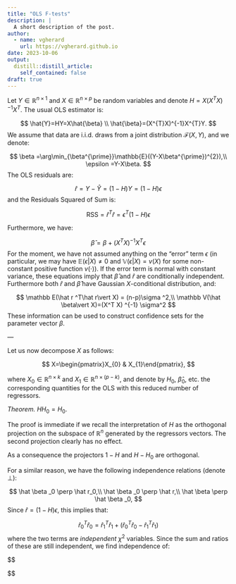 ```yaml
---
title: "OLS F-tests"
description: |
  A short description of the post.
author:
  - name: vgherard
    url: https://vgherard.github.io
date: 2023-10-06
output:
  distill::distill_article:
    self_contained: false
draft: true
---
```



Let $Y\in\mathbb{R}^{n\times1}$ and $X\in\mathbb{R}^{n\times p}$ be random 
variables and denote $H=X(X^{T}X)^{-1}X^{T}$. The usual OLS estimator is:

$$
\hat{Y}=HY=X\hat{\beta}
\\
\hat{\beta}=(X^{T}X)^{-1}X^{T}Y.
$$
We assume that data are i.i.d. draws from a joint distribution 
$\mathcal{F}(X,Y)$, and we denote:

$$
\beta	=\arg\min_{\beta^{\prime}}\mathbb{E}((Y-X\beta^{\prime})^{2}),\\
\epsilon	=Y-X\beta.
$$
The OLS residuals are:

$$
\hat r = Y-\hat Y=(1-H)Y = (1-H)\epsilon
$$
and the Residuals Squared of Sum is:

$$
\text{RSS}=\hat r^T\hat r=\epsilon^T(1-H)\epsilon
$$

Furthermore, we have:

$$
\hat \beta =\beta + (X^TX)^{-1}X^T\epsilon 
$$
For the moment, we have not assumed anything on the “error” term $\epsilon$ 
(in particular, we may have $\mathbb{E}(\epsilon\vert X)\neq0$ and 
$\mathbb{V}(\epsilon\vert X)=v(X)$ for some non-constant positive function 
$v(\cdot)$).
If the error term is normal with constant variance, these equations imply that 
$\hat \beta$ and $\hat r$ are conditionally independent. 
Furthermore both $\hat r$ and  $\hat \beta$ have Gaussian $X$-conditional 
distribution, and:

$$
\mathbb E(\hat r ^T\hat r\vert X) = (n-p)\sigma ^2,\\
\mathbb V(\hat \beta\vert X)=(X^T X) ^{-1} \sigma^2
$$
These information can be used to construct confidence sets for the parameter 
vector $\beta$.

—

Let us now decompose $X$ as follows:

$$
X=\begin{pmatrix}X_{0} & X_{1}\end{pmatrix},
$$ 

where $X_{0}\in\mathbb{R}^{n\times k}$ and $X_{1}\in\mathbb{R}^{n\times(p-k)}$,
and denote by $H_0$, $\hat \beta _0$, etc. the corresponding quantities for the
OLS with this reduced number of regressors.


*Theorem.* $H H_0 = H_0$.

The proof is immediate if we recall the interpretation of $H$ as the orthogonal
projection on the subspace of $\mathbb R ^n$ generated by the regressors 
vectors. The second projection clearly has no effect.

As a consequence the projectors $1-H$ and $H-H_0$ are orthogonal.

For a similar reason, we have the following independence relations (denote $\perp$):

$$
\hat \beta _0 \perp \hat r_0,\\
\hat \beta _0 \perp \hat r,\\
\hat \beta \perp \hat \beta _0, 
$$
Since $\hat r = (1-H) \epsilon$, this implies that:

$$
\hat r_0 ^T \hat r_0 = \hat r_1^T\hat r_1+(\hat r_0^T\hat r_0-\hat r_1^T\hat r_1)
$$
where the two terms are *independent* $\chi ^2$ variables. Since the sum and
ratios of these are still independent, we find independence of:

$$

$$
